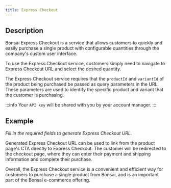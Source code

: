 ```yaml
---
title: Express Checkout
---
```


## Description

Bonsai Express Checkout is a service that allows customers to quickly and easily purchase a single product with configurable quantities through the company's custom user interface.

To use the Express Checkout service, customers simply need to navigate to Express Checkout URL and select the desired quantity.

The Express Checkout service requires that the `productId` and `variantId` of the product being purchased be passed as query parameters in the URL. These parameters are used to identify the specific product and variant that the customer is purchasing.

:::info
Your `API key` will be shared with you by your account manager.
:::

## Example

_Fill in the required fields to generate Express Checkout URL._


<ExpressCheckoutUrl />


Generated Express Checkout URL can be used to link from the product page's CTA directly to Express Checkout. The customer will be redirected to the checkout page, where they can enter their payment and shipping information and complete their purchase.

Overall, the Express Checkout service is a convenient and efficient way for customers to purchase a single product from Bonsai, and is an important part of the Bonsai e-commerce offering.



